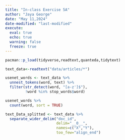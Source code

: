 ```yaml
---
title: "In-class Exercise 5A"
author: "Jaya George"
date: "May 11,2024"
date-modified: "last-modified"
execute: 
  eval: true
  echo: true
  warning: false
  freeze: true
---
```


```r
pacman::p_load(tidyverse,readtext,quanteda,tidytext)
```

```r
text_data<-readtext("data/articles/*")
```

```r
usenet_words <- text_data %>%
  unnest_tokens(word, text) %>%
  filter(str_detect(word, "[a-z']$"),
         !word %in% stop_words$word)
```

```r
usenet_words %>%
  count(word, sort = TRUE)
```

```r
text_Data_splitted <- text_data %>%
  separate_wider_delim("doc_id",
                       delim="__0__",
                       names=c("X","Y"),
                       too_few="align_end")
```
